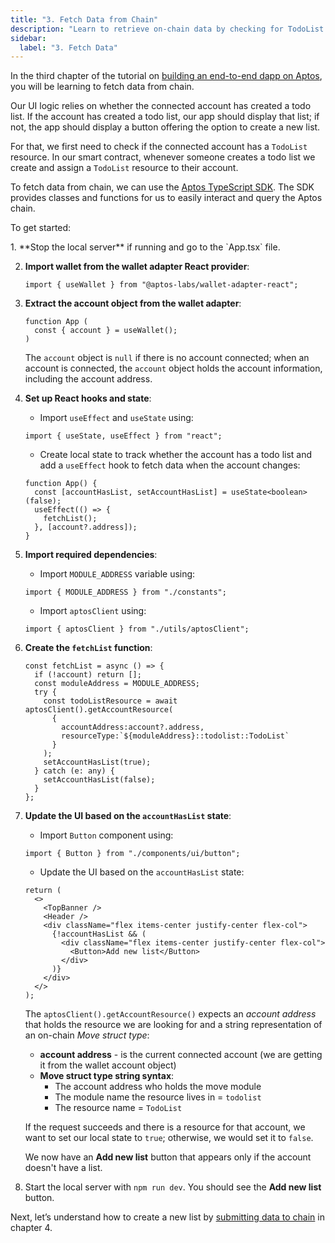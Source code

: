 ```yaml
---
title: "3. Fetch Data from Chain"
description: "Learn to retrieve on-chain data by checking for TodoList resources and implementing conditional UI logic."
sidebar:
  label: "3. Fetch Data"
---
```



In the third chapter of the tutorial on [building an end-to-end dapp on Aptos](/build/guides/build-e2e-dapp), you will be learning to fetch data from chain.

Our UI logic relies on whether the connected account has created a todo list. If the account has created a todo list, our app should display that list; if not, the app should display a button offering the option to create a new list.

For that, we first need to check if the connected account has a `TodoList` resource. In our smart contract, whenever someone creates a todo list we create and assign a `TodoList` resource to their account.

To fetch data from chain, we can use the [Aptos TypeScript SDK](/build/sdks/ts-sdk). The SDK provides classes and functions for us to easily interact and query the Aptos chain.

To get started:

<Steps>
  1. **Stop the local server** if running and go to the `App.tsx` file.

  2. **Import wallet from the wallet adapter React provider**:
     ```tsx filename="App.tsx"
     import { useWallet } from "@aptos-labs/wallet-adapter-react";
     ```

  3. **Extract the account object from the wallet adapter**:

     ```tsx filename="App.tsx"
     function App (
       const { account } = useWallet();
     )
     ```

     The `account` object is `null` if there is no account connected; when an account is connected, the `account` object holds the account information, including the account address.

  4. **Set up React hooks and state**:

     - Import `useEffect` and `useState` using:

     ```tsx filename="App.tsx"
     import { useState, useEffect } from "react";
     ```

     - Create local state to track whether the account has a todo list and add a `useEffect` hook to fetch data when the account changes:

     ```tsx filename="App.tsx"
     function App() {
       const [accountHasList, setAccountHasList] = useState<boolean>(false);
       useEffect(() => {
         fetchList();
       }, [account?.address]);
     }
     ```

  5. **Import required dependencies**:

     - Import `MODULE_ADDRESS` variable using:

     ```tsx filename="App.tsx"
     import { MODULE_ADDRESS } from "./constants";
     ```

     - Import `aptosClient` using:

     ```tsx filename="App.tsx"
     import { aptosClient } from "./utils/aptosClient";
     ```

  6. **Create the `fetchList` function**:
     ```tsx filename="App.tsx"
     const fetchList = async () => {
       if (!account) return [];
       const moduleAddress = MODULE_ADDRESS;
       try {
         const todoListResource = await aptosClient().getAccountResource(
           {
             accountAddress:account?.address,
             resourceType:`${moduleAddress}::todolist::TodoList`
           }
         );
         setAccountHasList(true);
       } catch (e: any) {
         setAccountHasList(false);
       }
     };
     ```

  7. **Update the UI based on the `accountHasList` state**:

     - Import `Button` component using:

     ```tsx filename="App.tsx"
     import { Button } from "./components/ui/button";
     ```

     - Update the UI based on the `accountHasList` state:

     ```tsx filename="App.tsx"
     return (
       <>
         <TopBanner />
         <Header />
         <div className="flex items-center justify-center flex-col">
           {!accountHasList && (
             <div className="flex items-center justify-center flex-col">
               <Button>Add new list</Button>
             </div>
           )}
         </div>
       </>
     );
     ```

     The `aptosClient().getAccountResource()` expects an _account address_ that holds the resource we are looking for and a string representation of an on-chain _Move struct type_:

     - **account address** - is the current connected account (we are getting it from the wallet account object)
     - **Move struct type string syntax**:
       - The account address who holds the move module
       - The module name the resource lives in = `todolist`
       - The resource name = `TodoList`

     If the request succeeds and there is a resource for that account, we want to set our local state to `true`; otherwise, we would set it to `false`.

     We now have an **Add new list** button that appears only if the account doesn't have a list.

  8. Start the local server with `npm run dev`. You should see the **Add new list** button.
</Steps>

Next, let’s understand how to create a new list by [submitting data to chain](/build/guides/build-e2e-dapp/4-submit-data-to-chain) in chapter 4.
